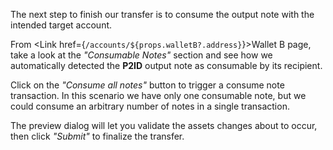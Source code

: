 
The next step to finish our transfer is to consume the output note with the intended target account.

From <Link href={`/accounts/${props.walletB?.address}`}>Wallet B</Link> page, take a look at the _"Consumable Notes"_ section and see how we automatically detected the **P2ID** output note as consumable by its recipient.

Click on the _"Consume all notes"_ button to trigger a consume note transaction. In this scenario we have only one consumable note, but we could consume an arbitrary number of notes in a single transaction.

The preview dialog will let you validate the assets changes about to occur, then click _"Submit"_ to finalize the transfer.
